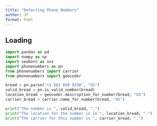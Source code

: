 ```yaml
---
title: "Detecting Phone Numbers"
author: JP
format: html
---
```


## Loading 

```python
import pandas as pd
import numpy as np
import seaborn as sns
import phonenumbers as pn
from phonenumbers import carrier
from phonenumbers import geocoder
```


```python
bread = pn.parse("+1 562 650 9230", "US")
valid_bread = pn.is_valid_number(bread)
location_bread = geocoder.description_for_number(bread, "US")
carrier_bread = carrier.name_for_number(bread, "US")
```


```python
print("The number is ", valid_bread, ".")
print("The location for the number is in ", location_bread, ".")
print("The carrier for this number is ", carrier_bread, ".")
```